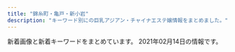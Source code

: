 ```yaml
---
title: "錦糸町・亀戸・新小岩"
description: "キーワード別にの巨乳アジアン・チャイナエステ嬢情報をまとめました。"
---
```


新着画像と新着キーワードをまとめています。
2021年02月14日の情報です。

<DmmAffiliateIns />
<KeywordTable
  shops={
    [
    {
        "keywords": {
            "E": 14,
            "\u4e73": 14,
            "83": 14,
            "94": 14,
            "\u5de8\u4e73": 14,
            "82": 14,
            "C": 41,
            "90": 28
        },
        "url": "http://hani-est.xyz/",
        "name": "\u871c\u82b1",
        "station": "\u897f\u5927\u5cf6\u99c5A1\u51fa\u53e3",
        "img_links": [
            "http://hani-est.xyz/images/zi-newface.png",
            "http://hani-est.xyz/images/zi-staff.png",
            "http://hani-est.xyz/images/top.jpg",
            "http://hani-est.xyz/images/banna1.jpg",
            "http://hani-est.xyz/images/g6.jpg",
            "http://hani-est.xyz/images/g2.jpg",
            "http://hani-est.xyz/images/g4.jpg",
            "http://hani-est.xyz/images/zi-ao.png",
            "http://hani-est.xyz/images/g1.jpg",
            "http://hani-est.xyz/images/banna.jpg",
            "http://hani-est.xyz/images/a1.jpg",
            "http://hani-est.xyz/images/new1.jpg",
            "http://hani-est.xyz/images/banna2.jpg",
            "http://hani-est.xyz/images/g5.jpg",
            "http://hani-est.xyz/images/zi-service.png",
            "http://hani-est.xyz/images/zi-pri.png"
        ]
    },
    {
        "keywords": {
            "\u30bb\u30af\u30b7\u30fc": 2
        },
        "img_links": [
            "https://iyashinoizumi.com/wp-content/uploads/5AA02D30-2C43-42C1-BE02-48E5A5C27E91-226x300.jpeg",
            "https://iyashinoizumi.com/wp-content/uploads/2019/06/2DD3549C-F937-441D-B0E3-E26520ACFABD-e1559410733851.jpeg",
            "https://iyashinoizumi.com/wp-content/uploads/2019/06/50CD669B-0FFA-4734-B898-EB3D53E95C21.jpeg",
            "https://iyashinoizumi.com/wp-content/uploads/rin.jpg",
            "https://iyashinoizumi.com/wp-content/uploads/9B89E764-B754-425D-A9AC-BB5566FA6AC4.jpeg",
            "https://iyashinoizumi.com/wp-content/uploads/0731EF09-7405-4B36-8468-B17A307EB894-e1579436226478.jpeg",
            "https://iyashinoizumi.com/wp-content/uploads/2019/06/opening-e1560089346906-1024x314.png",
            "https://iyashinoizumi.com/wp-content/uploads/2019/06/momoko1.jpg",
            "https://iyashinoizumi.com/wp-content/uploads/9B89E764-B754-425D-A9AC-BB5566FA6AC4-270x300.jpeg",
            "https://iyashinoizumi.com/wp-content/uploads/0731EF09-7405-4B36-8468-B17A307EB894.jpeg",
            "https://iyashinoizumi.com/wp-content/uploads/2019/06/001.jpg",
            "https://iyashinoizumi.com/wp-content/uploads/7208DC4D-6E47-49CE-B1C0-3607E54E114B.jpeg",
            "https://iyashinoizumi.com/wp-content/uploads/2019/06/5293C707-270F-4802-8168-1493DA07DDAE.jpeg",
            "https://iyashinoizumi.com/wp-content/uploads/2019/06/43D6BE9C-43F6-45C2-95E5-E775CE725D67.jpeg",
            "https://iyashinoizumi.com/wp-content/uploads/7208DC4D-6E47-49CE-B1C0-3607E54E114B-210x300.jpeg",
            "https://iyashinoizumi.com/wp-content/uploads/0731EF09-7405-4B36-8468-B17A307EB894-197x300.jpeg",
            "https://iyashinoizumi.com/wp-content/uploads/5AA02D30-2C43-42C1-BE02-48E5A5C27E91.jpeg"
        ],
        "station": "JR\u9326\u7cf8\u753a\u99c5\u5317\u53e3",
        "name": "\u7652\u3057\u306e\u6cc9",
        "url": "https://iyashinoizumi.com/"
    },
    {
        "url": "http://iyasimori.jpest.net/",
        "img_links": [
            "http://iyasimori.jpest.net/uploads//sites/37/2021/01/a2.jpg",
            "http://iyasimori.jpest.net/uploads//sites/37/2021/01/r3-1.jpg",
            "http://iyasimori.jpest.net/uploads//sites/37/2021/01/g5.jpg",
            "http://iyasimori.jpest.net/uploads//sites/37/2021/01/mobile.png",
            "http://iyasimori.jpest.net/uploads//sites/37/2021/01/g1-3-150x150.jpg",
            "http://iyasimori.jpest.net/uploads//sites/37/2021/01/g2-2.jpg",
            "http://iyasimori.jpest.net/uploads//sites/37/2021/01/g2-2-150x150.jpg",
            "http://iyasimori.jpest.net/uploads//sites/37/2021/01/g4-150x150.jpg",
            "http://iyasimori.jpest.net/uploads//sites/37/2021/01/r4-1.jpg",
            "http://iyasimori.jpest.net/uploads//sites/37/2021/01/g1-3.jpg",
            "http://iyasimori.jpest.net/uploads//sites/37/2021/01/tite-staff.jpg",
            "http://iyasimori.jpest.net/uploads//sites/37/2021/01/news03.png",
            "http://iyasimori.jpest.net/uploads//sites/37/2021/01/news01.png",
            "http://iyasimori.jpest.net/uploads//sites/37/2021/01/g5-150x150.jpg",
            "http://iyasimori.jpest.net/uploads//sites/37/2021/01/r5.jpg",
            "http://iyasimori.jpest.net/uploads//sites/37/2021/01/r6.jpg",
            "http://iyasimori.jpest.net/uploads//sites/37/2021/01/g3-2-150x150.jpg",
            "http://iyasimori.jpest.net/uploads//sites/37/2021/01/g3-2.jpg",
            "http://iyasimori.jpest.net/uploads//sites/37/2021/01/top.jpg",
            "http://iyasimori.jpest.net/uploads//sites/37/2021/01/a.jpg",
            "http://iyasimori.jpest.net/uploads//sites/37/2021/01/g4.jpg",
            "http://iyasimori.jpest.net/uploads//sites/37/2021/01/bj_03.jpg"
        ],
        "keywords": {},
        "station": "\u9752\u7825\u99c5",
        "name": "\u7652\u3057\u306e\u68ee"
    },
    {
        "url": "https://kameido-massage.com/",
        "keywords": {},
        "img_links": [
            "https://kameido-massage.com/images/footer-l.png",
            "https://kameido-massage.com/images/main-small.jpg",
            "https://kameido-massage.com/images/top3.jpg",
            "https://kameido-massage.com/staff/yuki-l1.jpg",
            "https://kameido-massage.com/staff/yuka-l1.jpg",
            "https://kameido-massage.com/menu/home.png",
            "https://kameido-massage.com/icon/twitter.png",
            "https://kameido-massage.com/images/clear.png",
            "https://kameido-massage.com/images/header3.png",
            "https://kameido-massage.com/images/top2.jpg",
            "https://kameido-massage.com/2020/03/28/nana-s1.jpg",
            "https://kameido-massage.com/menu/staff.png",
            "https://kameido-massage.com/menu/blog.png",
            "https://kameido-massage.com/staff/nana-l1.jpg",
            "https://kameido-massage.com/room/room-l6.jpg",
            "https://kameido-massage.com/2019/11/02/yuka-s1.jpg",
            "https://kameido-massage.com/2019/10/29/yuri-s1.jpg",
            "https://kameido-massage.com/staff/mimi-s1.jpg",
            "https://kameido-massage.com/staff/mirei-s1.jpg",
            "https://scdn.line-apps.com/n/line_add_friends/btn/ja.png",
            "https://kameido-massage.com/icon/line.png",
            "https://kameido-massage.com/images/flower.png",
            "https://kameido-massage.com/2019/11/10/erika-s1.jpg",
            "https://kameido-massage.com/button/staff.png",
            "https://kameido-massage.com/2020/07/17/mika-s1.jpg",
            "https://kameido-massage.com/staff/yuka-s1.jpg",
            "https://kameido-massage.com/staff/erika-l1.jpg",
            "https://kameido-massage.com/link/mens-esthe.png",
            "https://kameido-massage.com/room/room-l2.jpg",
            "https://kameido-massage.com/button/home.png",
            "https://kameido-massage.com/images/main-sp.jpg",
            "https://kameido-massage.com/room/room-l3.jpg",
            "https://kameido-massage.com/room/room-l4.jpg",
            "https://kameido-massage.com/room/room-l5.jpg",
            "https://kameido-massage.com/menu/info.png",
            "https://kameido-massage.com/staff/mimi-l1.jpg",
            "https://kameido-massage.com/2019/12/25/mika-s1.jpg",
            "https://kameido-massage.com/staff/erika-s1.jpg",
            "https://kameido-massage.com/icon/facebook.png",
            "https://kameido-massage.com/room/room-l1.jpg",
            "https://kameido-massage.com/staff/nana-s1.jpg",
            "https://kameido-massage.com/images/footer-r.png",
            "https://kameido-massage.com/icon/yelp.png",
            "https://kameido-massage.com/2020/05/15/kazumi-s1.jpg",
            "https://kameido-massage.com/staff/yuki-s1.jpg",
            "https://kameido-massage.com/images/main-top.jpg",
            "https://kameido-massage.com/images/top1.jpg",
            "https://kameido-massage.com/images/qrcode.png",
            "https://kameido-massage.com/button/blog.png"
        ],
        "name": "\u842c\u751f\u697c",
        "station": "JR\u4e80\u6238\u99c5\u5317\u53e3"
    },
    {
        "name": "\u306a\u306a",
        "station": "JR\u9326\u7cf8\u753a\u99c5",
        "keywords": {
            "C": 7
        },
        "url": "http://nanaesute.pw/",
        "img_links": [
            "http://nanaesute.pw/images/top.png",
            "http://nanaesute.pw/images/top_bn2.jpg",
            "http://nanaesute.pw/images/g3.jpg",
            "http://nanaesute.pw/images/top_bn1.jpg",
            "http://nanaesute.pw/images/g1.jpg",
            "http://nanaesute.pw/images/flash.jpg",
            "http://nanaesute.pw/images/flash1.jpg",
            "http://nanaesute.pw/images/side3.png"
        ]
    },
    {
        "img_links": [
            "http://biwert.xyz/uploads/allimg/180620/1-1P620101640O8.png",
            "http://biwert.xyz/uploads/201007/1-20100G4464b26.jpg",
            "http://biwert.xyz/templets/default/picture/news.jpg",
            "http://biwert.xyz/uploads/201003/1-2010031G3421X.jpg",
            "http://biwert.xyz/templets/default/picture/head.jpg",
            "http://biwert.xyz/uploads/201006/1-2010061A941445.jpg",
            "http://biwert.xyz/uploads/201109/1-201109141105216.jpg",
            "http://biwert.xyz/uploads/201003/1-2010031G432629.jpg",
            "http://biwert.xyz/uploads/201003/1-2010031G35C32.jpg",
            "http://biwert.xyz/uploads/201006/1-2010061F032C0.jpg",
            "http://biwert.xyz/templets/default/picture/interior_t.jpg",
            "http://biwert.xyz/uploads/allimg/180620/1-1P6201013133b.jpg",
            "http://biwert.xyz/uploads/180620/1-1P620101629244.png",
            "http://biwert.xyz/templets/default/picture/rec1.png",
            "http://biwert.xyz/uploads/180620/1-1P62010154K00.png",
            "http://biwert.xyz/uploads/180620/1-1P62010193X63.jpg",
            "http://biwert.xyz/uploads/201003/1-2010031G415110.jpg",
            "http://biwert.xyz/templets/default/picture/staff_t.jpg",
            "http://biwert.xyz/images/1-1P621101232H4.png"
        ],
        "name": "\u4e00\u6642",
        "keywords": {
            "G": 9,
            "E": 18
        },
        "station": "JR\u5c0f\u5ca9\u99c5\u5317\u53e3",
        "url": "http://biwert.xyz/"
    },
    {
        "keywords": {},
        "name": "Piano",
        "station": "JR\u65b0\u5c0f\u5ca9\u99c5\u5357\u53e3",
        "img_links": [
            "https://piano.sweet-relaxation.com/img/cast/aki-04.jpg",
            "https://piano.sweet-relaxation.com/img/cast/miky-02.jpg",
            "https://piano.sweet-relaxation.com/img/cast/aye-02.jpg",
            "https://piano.sweet-relaxation.com/img/slick/sl-3.jpg",
            "https://piano.sweet-relaxation.com/img/cast/miya-02.jpg",
            "https://piano.sweet-relaxation.com/img/cast/aini-03.jpg",
            "https://piano.sweet-relaxation.com/img/cast/lili-03.jpg",
            "https://piano.sweet-relaxation.com/img/cast/nana-04.jpg",
            "https://piano.sweet-relaxation.com/img/cast/ai-04.jpg",
            "https://piano.sweet-relaxation.com/img/slick/sl-4.jpg",
            "https://piano.sweet-relaxation.com/img/cast/lili-01.jpg",
            "https://piano.sweet-relaxation.com/img/slick/sl-5.jpg",
            "https://piano.sweet-relaxation.com/img/cast/nico-04.jpg",
            "https://piano.sweet-relaxation.com/img/cast/nico-01.jpg",
            "https://piano.sweet-relaxation.com/img/cast/ebi-04.jpg",
            "https://piano.sweet-relaxation.com/img/interior/int-02.jpg",
            "https://piano.sweet-relaxation.com/img/cast/lili-02.jpg",
            "https://piano.sweet-relaxation.com/img/cast/ebi-02.jpg",
            "https://piano.sweet-relaxation.com/img/cast/miky-03.jpg",
            "https://piano.sweet-relaxation.com/img/cast/nana-03.jpg",
            "https://piano.sweet-relaxation.com/img/cast/ai-02.jpg",
            "https://piano.sweet-relaxation.com/img/cast/aki-02.jpg",
            "https://piano.sweet-relaxation.com/img/cast/ebi-01.jpg",
            "https://piano.sweet-relaxation.com/img/cast/coco-02.jpg",
            "https://piano.sweet-relaxation.com/img/cast/luna-02.jpg",
            "https://piano.sweet-relaxation.com/img/cast/ebi-03.jpg",
            "https://piano.sweet-relaxation.com/img/interior/int-03.jpg",
            "https://piano.sweet-relaxation.com/img/cast/nana-02.jpg",
            "https://piano.sweet-relaxation.com/img/interior/int-04.jpg",
            "https://piano.sweet-relaxation.com/img/cast/lili-04.jpg",
            "https://piano.sweet-relaxation.com/img/cast/miya-04.jpg",
            "https://piano.sweet-relaxation.com/img/cast/coco-03.jpg",
            "https://piano.sweet-relaxation.com/img/slick/sl-7.jpg",
            "https://piano.sweet-relaxation.com/img/slick/sl-1.jpg",
            "https://piano.sweet-relaxation.com/img/cast/ai-03.jpg",
            "https://piano.sweet-relaxation.com/img/cast/luna-03.jpg",
            "https://piano.sweet-relaxation.com/img/cast/luna-04.jpg",
            "https://piano.sweet-relaxation.com/img/cast/aye-04.jpg",
            "https://piano.sweet-relaxation.com/img/interior/int-01.jpg",
            "https://piano.sweet-relaxation.com/img/cast/ai-01.jpg",
            "https://piano.sweet-relaxation.com/img/cast/aye-03.jpg",
            "https://piano.sweet-relaxation.com/img/cast/aye-01.jpg",
            "https://piano.sweet-relaxation.com/img/cast/miya-03.jpg",
            "https://piano.sweet-relaxation.com/img/cast/coco-01.jpg",
            "https://piano.sweet-relaxation.com/img/cast/aini-04.jpg",
            "https://piano.sweet-relaxation.com/img/cast/miya-01.jpg",
            "https://piano.sweet-relaxation.com/img/cast/nico-02.jpg",
            "https://piano.sweet-relaxation.com/img/cast/miky-01.jpg",
            "https://piano.sweet-relaxation.com/img/cast/nico-03.jpg",
            "https://piano.sweet-relaxation.com/img/slick/sl-6.jpg",
            "https://piano.sweet-relaxation.com/img/cast/luna-01.jpg",
            "https://piano.sweet-relaxation.com/img/cast/nana-01.jpg",
            "https://piano.sweet-relaxation.com/img/cast/aki-03.jpg",
            "https://piano.sweet-relaxation.com/img/cast/coco-04.jpg",
            "https://piano.sweet-relaxation.com/img/cast/aki-01.jpg",
            "https://piano.sweet-relaxation.com/img/cast/aini-01.jpg",
            "https://piano.sweet-relaxation.com/img/cast/miky-04.jpg",
            "https://piano.sweet-relaxation.com/img/slick/sl-2.jpg",
            "https://piano.sweet-relaxation.com/img/cast/aini-02.jpg"
        ],
        "url": "https://piano.sweet-relaxation.com/"
    },
    {
        "name": "\u5e78\u305b",
        "station": "\u4eac\u6210\u7acb\u77f3\u99c5\u5317\u53e3",
        "keywords": {},
        "img_links": [
            "http://www.es-royal.click/images/4.jpg",
            "http://www.es-royal.click/images/ta.jpg",
            "http://www.es-royal.click/img/emi1.jpg",
            "http://www.es-royal.click/images/main_top.jpg",
            "http://www.es-royal.click/images/9.jpg",
            "http://www.es-royal.click/images/int2.png",
            "http://www.es-royal.click/images/6.jpg",
            "http://www.es-royal.click/images/1.jpg",
            "http://www.es-royal.click/images/5.jpg",
            "http://www.es-royal.click/img/miyuki1.jpg",
            "http://www.es-royal.click/images/b2.jpg",
            "http://www.es-royal.click/images/interior_t.jpg",
            "http://www.es-royal.click/img/nana1.jpg",
            "http://www.es-royal.click/images/mobile.jpg",
            "http://www.es-royal.click/img/momo1.jpg",
            "http://www.es-royal.click/img/momo2.jpg",
            "http://www.es-royal.click/images/staff_t.jpg",
            "http://www.es-royal.click/images/b1.jpg",
            "http://www.es-royal.click/images/int1.png",
            "http://www.es-royal.click/images/main_footer.jpg",
            "http://www.es-royal.click/images/sys1.png",
            "http://www.es-royal.click/img/ego1.jpg",
            "http://www.es-royal.click/images/b3.jpg",
            "http://www.es-royal.click/images/head.jpg",
            "http://www.es-royal.click/images/8.jpg",
            "http://www.es-royal.click/img/aya1.jpg",
            "http://www.es-royal.click/images/s1.png",
            "http://www.es-royal.click/images/7.jpg",
            "http://www.es-royal.click/images/news.png",
            "http://www.es-royal.click/img/mimi1.jpg"
        ],
        "url": "http://www.es-royal.click/"
    },
    {
        "img_links": [
            "http://www.awawa-es.info/p/cc.jpg",
            "http://www.awawa-es.info/p/2.jpg",
            "http://www.awawa-es.info/p/bb.jpg",
            "http://www.awawa-es.info/photo/201605/14635511391411412709.jpg",
            "http://www.awawa-es.info/img/i1.jpg",
            "http://www.awawa-es.info/img/s2.jpg",
            "http://www.awawa-es.info/img/images/sys_03.png",
            "http://www.awawa-es.info/img/hjob.png",
            "http://www.awawa-es.info/img/images/sys_01.png",
            "http://www.awawa-es.info/photo/home/4051599894438.jpg",
            "http://www.awawa-es.info/photo/202009/15998944321424280736.jpeg",
            "http://www.awawa-es.info/img/images/sys_02.png",
            "http://www.awawa-es.info/p/4.jpg",
            "http://www.awawa-es.info/photo/201307/13741973921454741938.jpg",
            "http://www.awawa-es.info/img/s1.jpg",
            "http://www.awawa-es.info/img/bottom.jpg",
            "http://www.awawa-es.info/img/h2.png",
            "http://www.awawa-es.info/img/tmp.jpg",
            "http://www.awawa-es.info/img/hinfo.png",
            "http://www.awawa-es.info/img/h3.png",
            "http://www.awawa-es.info/photo/home/4241374197436.jpg",
            "http://www.awawa-es.info/img/images/sys_06.png",
            "http://www.awawa-es.info/p/aa.jpg",
            "http://www.awawa-es.info/img/images/sys_05.png",
            "http://www.awawa-es.info/img/rm.jpg",
            "http://www.awawa-es.info/img/return.png",
            "http://www.awawa-es.info/photo/202002/1580956374749618033.jpg",
            "http://www.awawa-es.info/photo/201307/1374197215469380174.jpg",
            "http://www.awawa-es.info/photo/home/7151463551145.jpg",
            "http://www.awawa-es.info/img/acc.png",
            "http://www.awawa-es.info/photo/home/3281580956380.jpg",
            "http://www.awawa-es.info/photo/home/2391374197264.jpg",
            "http://www.awawa-es.info/p/3.jpg",
            "http://www.awawa-es.info/img/i2.jpg",
            "http://www.awawa-es.info/photo/202009/15998945321509738889.jpeg",
            "http://www.awawa-es.info/img/h1.png",
            "http://www.awawa-es.info/img/images/sys_04.png",
            "http://www.awawa-es.info/photo/202011/1604645058826879711.png",
            "http://www.awawa-es.info/img/hsys.png",
            "http://www.awawa-es.info/img/hstaff.png",
            "http://www.awawa-es.info/photo/home/5241604645075.jpg",
            "http://www.awawa-es.info/p/1.jpg",
            "http://www.awawa-es.info/img/sd.png"
        ],
        "url": "http://www.awawa-es.info/",
        "name": "\u3042\u308f\u308f",
        "keywords": {
            "D": 8,
            "89": 4,
            "87": 4,
            "85": 4,
            "C": 2
        },
        "station": "JR\u9326\u7cf8\u753a\u99c5\u5357\u53e3"
    },
    {
        "name": "\u30d1\u30bf\u30e4",
        "img_links": [
            "https://chm.jp/domains1/thaipataya/myimg/imgcom37355_sp.jpg",
            "https://chm.jp/domains1/thaipataya/myimg/imgcom37359_sp.jpg",
            "https://chm.jp/domains1/thaipataya/myimg/slideimg36561_sp.jpg",
            "https://chm.jp/domains1/thaipataya/myimg/imgcom37668_sp.png",
            "https://chm.jp/domains1/thaipataya/myimg/imgcom37732_sp.png",
            "https://chm.jp/domains1/thaipataya/myimg/imgcom37710_sp.jpg",
            "https://chm.jp/domains1/thaipataya/myimg/imgcom37659_sp.png",
            "https://chm.jp/domains1/thaipataya/myimg/imgcom37740_sp.png",
            "https://chm.jp/domains1/thaipataya/myimg/imgcom37657_sp.jpg",
            "https://chm.jp/domains1/thaipataya/myimg/imgcom36635_sp.jpg",
            "https://chm.jp/domains1/thaipataya/myimg/imgcom36578_sp.jpg",
            "https://chm.jp/domains1/thaipataya/myimg/imgcom37728_sp.png",
            "https://chm.jp/domains1/thaipataya/myimg/imgcom36618_sp.png",
            "https://chm.jp/domains1/thaipataya/myimg/imgcom36607_sp.jpg",
            "https://chm.jp/domains1/thaipataya/myimg/imgcom36582_sp.jpg",
            "https://chm.jp/domains1/thaipataya/myimg/imgcom37734_sp.png",
            "https://chm.jp/domains1/thaipataya/myimg/imgcom37913_sp.jpg",
            "https://chm.jp/domains1/thaipataya/myimg/imgcom37663_sp.jpg",
            "https://chm.jp/domains1/thaipataya/myimg/imgcom36613_sp.jpg",
            "https://chm.jp/domains1/thaipataya/myimg/imgcom37725_sp.png",
            "https://chm.jp/domains1/thaipataya/myimg/imgcom36634_sp.jpg",
            "https://chm.jp/sozai/0_4999/bn122_sp.png",
            "https://chm.jp/domains1/thaipataya/myimg/imgcom36614_sp.jpg",
            "https://chm.jp/sozai/0_4999/bn112_sp.png",
            "https://chm.jp/domains1/thaipataya/myimg/imgcom37662_sp.png",
            "https://chm.jp/domains1/thaipataya/myimg/imgcom37914_sp.jpg",
            "https://chm.jp/domains1/thaipataya/myimg/imgcom37356_sp.jpg",
            "https://chm.jp/domains1/thaipataya/myimg/imgcom37729_sp.png",
            "http://chm.jp/img/linebutton_82x20.png",
            "https://chm.jp/domains1/thaipataya/myimg/imgcom37653_sp.jpg",
            "https://chm.jp/domains1/thaipataya/myimg/imgcom37177_sp.png",
            "https://chm.jp/domains1/thaipataya/myimg/imgcom37669_sp.jpg",
            "https://chm.jp/domains1/thaipataya/myimg/imgcom36566_sp.png",
            "https://chm.jp/domains1/thaipataya/myimg/imgcom37361_sp.png",
            "https://chm.jp/domains1/thaipataya/myimg/imgcom36565_sp.jpg",
            "https://chm.jp/domains1/thaipataya/myimg/imgcom37172_sp.png",
            "https://chm.jp/domains1/thaipataya/myimg/imgcom36567_sp.jpg",
            "https://chm.jp/domains1/thaipataya/myimg/imgcom36633_sp.jpg",
            "https://chm.jp/domains1/thaipataya/myimg/imgcom37174_sp.png",
            "https://chm.jp/domains1/thaipataya/myimg/imgcom36606_sp.jpg",
            "https://chm.jp/domains1/thaipataya/myimg/imgcom36605_sp.jpg",
            "https://chm.jp/domains1/thaipataya/myimg/imgcom36615_sp.png",
            "https://chm.jp/domains1/thaipataya/myimg/imgcom36604_sp.jpg",
            "https://chm.jp/domains1/thaipataya/myimg/imgcom37730_sp.png",
            "https://chm.jp/domains1/thaipataya/myimg/imgcom37841_sp.jpg",
            "https://chm.jp/domains1/thaipataya/myimg/imgcom37736_sp.png",
            "https://chm.jp/domains1/thaipataya/myimg/imgcom36577_sp.jpg",
            "https://chm.jp/domains1/thaipataya/myimg/imgcom37067_sp.png",
            "https://chm.jp/domains1/thaipataya/myimg/imgcom37840_sp.jpg",
            "https://chm.jp/domains1/thaipataya/myimg/imgcom36603_sp.png",
            "https://chm.jp/domains1/thaipataya/myimg/imgcom37357_sp.jpg",
            "https://chm.jp/domains1/thaipataya/myimg/imgcom37654_sp.jpg",
            "https://chm.jp/domains1/thaipataya/myimg/imgcom37358_sp.jpg",
            "https://chm.jp/domains1/thaipataya/myimg/imgcom37733_sp.png",
            "https://chm.jp/domains1/thaipataya/myimg/imgcom37360_sp.jpg",
            "https://chm.jp/domains1/thaipataya/myimg/imgcom36579_sp.jpg",
            "https://chm.jp/domains1/thaipataya/myimg/imgcom37362_sp.png",
            "https://chm.jp/domains1/thaipataya/myimg/imgcom37068_sp.png",
            "https://chm.jp/domains1/thaipataya/myimg/imgcom37789_sp.png",
            "https://chm.jp/domains1/thaipataya/myimg/imgcom37833_sp.jpg",
            "https://chm.jp/domains1/thaipataya/myimg/imgcom37665_sp.jpg",
            "https://chm.jp/domains1/thaipataya/myimg/imgcom37666_sp.jpg",
            "https://chm.jp/domains1/thaipataya/myimg/slideimg36560_sp.jpg",
            "https://chm.jp/domains1/thaipataya/myimg/imgcom37915_sp.jpg",
            "https://chm.jp/domains1/thaipataya/myimg/imgcom37739_sp.png",
            "https://chm.jp/domains1/thaipataya/myimg/imgcom36619_sp.jpg",
            "https://chm.jp/domains1/thaipataya/myimg/imgcom37737_sp.png",
            "https://chm.jp/domains1/thaipataya/myimg/slideimg36562_sp.jpg",
            "https://chm.jp/domains1/thaipataya/myimg/imgcom37661_sp.png",
            "https://chm.jp/domains1/thaipataya/myimg/imgcom37839_sp.jpg",
            "https://chm.jp/domains1/thaipataya/myimg/imgcom37660_sp.png",
            "https://chm.jp/domains1/thaipataya/myimg/imgcom37664_sp.png",
            "https://chm.jp/domains1/thaipataya/myimg/imgcom37731_sp.png",
            "https://chm.jp/domains1/thaipataya/myimg/imgcom37916_sp.jpg",
            "https://chm.jp/domains1/thaipataya/myimg/imgcom37656_sp.jpg",
            "https://chm.jp/domains1/thaipataya/myimg/imgcom36581_sp.jpg",
            "https://chm.jp/domains1/thaipataya/myimg/imgcom36580_sp.jpg",
            "https://chm.jp/domains1/thaipataya/myimg/imgcom37834_sp.jpg",
            "https://chm.jp/domains1/thaipataya/myimg/imgcom37658_sp.png",
            "https://chm.jp/domains1/thaipataya/myimg/imgcom37738_sp.png",
            "https://chm.jp/domains1/thaipataya/myimg/imgcom37727_sp.png",
            "https://chm.jp/domains1/thaipataya/myimg/imgcom36636_sp.jpg",
            "https://chm.jp/domains1/thaipataya/myimg/imgcom37655_sp.jpg",
            "https://chm.jp/domains1/thaipataya/myimg/imgcom37726_sp.png",
            "https://chm.jp/domains1/thaipataya/myimg/imgcom37667_sp.png"
        ],
        "keywords": {
            "\u30bb\u30af\u30b7\u30fc": 1,
            "C": 13
        },
        "url": "http://thaipataya.chm.jp/",
        "station": "JR\u5c0f\u5ca9\u99c5\u5357\u53e3"
    },
    {
        "station": "JR\u9326\u7cf8\u753a\u99c5\u5317\u53e3",
        "url": "http://kinshicho-es.xyz/",
        "keywords": {
            "C": 7
        },
        "name": "\u30b9\u30de\u30a4\u30eb",
        "img_links": [
            "http://kinshicho-es.xyz/images/r2.jpg",
            "http://kinshicho-es.xyz/images/left1_2_02.jpg",
            "http://kinshicho-es.xyz/images/r1.jpg",
            "http://kinshicho-es.xyz/images/g2.jpg",
            "http://kinshicho-es.xyz/images/g0.jpg",
            "http://kinshicho-es.xyz/images/top.jpg",
            "http://kinshicho-es.xyz/images/g41.jpg",
            "http://kinshicho-es.xyz/images/g3.jpg",
            "http://kinshicho-es.xyz/images/b2.jpg",
            "http://kinshicho-es.xyz/images/g51.jpg",
            "http://kinshicho-es.xyz/images/g5.jpg",
            "http://kinshicho-es.xyz/images/news-tit1.jpg",
            "http://kinshicho-es.xyz/images/top1.jpg",
            "http://kinshicho-es.xyz/images/r3.jpg",
            "http://kinshicho-es.xyz/images/b1.jpg",
            "http://kinshicho-es.xyz/images/r4.jpg"
        ]
    },
    {
        "img_links": [
            "http://dccompanyqoo10.cafe24.com/tiffany/images/common/header.png",
            "http://dccompanyqoo10.cafe24.com/tiffany/images/store/store.png",
            "http://dccompanyqoo10.cafe24.com/tiffany/images/top/store_bg.png"
        ],
        "name": "Cherry",
        "url": "http://cherry-esthe.com/",
        "keywords": {},
        "station": "JR\u9326\u7cf8\u753a\u99c5\u5357\u53e3"
    },
    {
        "url": "http://momiji.me-es.com/",
        "name": "\u3082\u307f\u3058",
        "station": "JR\u65b0\u5c0f\u5ca9\u99c5\u5317\u53e3",
        "keywords": {
            "84": 2,
            "E": 8,
            "87": 6,
            "85": 4,
            "86": 6,
            "83": 2,
            "88": 6,
            "90": 2,
            "D": 10,
            "C": 6,
            "89": 10
        },
        "img_links": [
            "http://momiji.me-es.com/girl/010.jpg",
            "http://momiji.me-es.com/girl/015a.jpg",
            "http://momiji.me-es.com/girl/02.jpg",
            "http://momiji.me-es.com/images/01.jpg",
            "http://momiji.me-es.com/girl/015.jpg",
            "http://momiji.me-es.com/images/index_13.jpg",
            "http://momiji.me-es.com/girl/09.jpg",
            "http://momiji.me-es.com/images/index_09.jpg",
            "http://momiji.me-es.com/girl/010a.jpg",
            "http://momiji.me-es.com/girl/05a.jpg",
            "http://momiji.me-es.com/images/index_12.jpg",
            "http://momiji.me-es.com/girl/06.jpg",
            "http://momiji.me-es.com/images/index_06.jpg",
            "http://momiji.me-es.com/girl/07a.jpg",
            "http://momiji.me-es.com/girl/018.jpg",
            "http://momiji.me-es.com/girl/01.jpg",
            "http://momiji.me-es.com/girl/07.jpg",
            "http://momiji.me-es.com/images/info.png",
            "http://momiji.me-es.com/images/index_03.jpg",
            "http://momiji.me-es.com/girl/06a.jpg",
            "http://momiji.me-es.com/girl/014.jpg",
            "http://momiji.me-es.com/girl/016a.jpg",
            "http://momiji.me-es.com/girl/013.jpg",
            "http://momiji.me-es.com/girl/08.jpg",
            "http://momiji.me-es.com/girl/011.jpg",
            "http://momiji.me-es.com/girl/00.jpg",
            "http://momiji.me-es.com/images/index_05.jpg",
            "http://momiji.me-es.com/girl/05.jpg",
            "http://momiji.me-es.com/images/info.jpg",
            "http://momiji.me-es.com/girl/012.jpg",
            "http://momiji.me-es.com/girl/04.jpg",
            "http://momiji.me-es.com/girl/016.jpg",
            "http://momiji.me-es.com/images/staff.png",
            "http://momiji.me-es.com/images/index_14.jpg",
            "http://momiji.me-es.com/girl/019.jpg",
            "http://momiji.me-es.com/images/index_07.jpg",
            "http://momiji.me-es.com/girl/014a.jpg",
            "http://momiji.me-es.com/girl/011a.jpg",
            "http://momiji.me-es.com/images/assecc.jpg",
            "http://momiji.me-es.com/images/02.jpg",
            "http://momiji.me-es.com/images/index_08.jpg",
            "http://momiji.me-es.com/girl/08a.jpg",
            "http://momiji.me-es.com/images/index_04.jpg",
            "http://momiji.me-es.com/girl/017.jpg",
            "http://momiji.me-es.com/girl/03.jpg",
            "http://momiji.me-es.com/images/index_01.jpg"
        ]
    },
    {
        "station": "JR\u9326\u7cf8\u753a\u99c5\u5317\u53e3",
        "keywords": {
            "D": 135,
            "92": 15,
            "C": 75,
            "88": 15,
            "83": 15,
            "85": 105,
            "E": 15,
            "87": 30,
            "89": 15,
            "86": 30
        },
        "name": "KIRARA",
        "img_links": [
            "https://kinshicho-mensesthe.net/images/main1.jpg",
            "https://kinshicho-mensesthe.net/room/3-l.jpg",
            "https://kinshicho-mensesthe.net/staff2/sera-l1.jpg",
            "https://kinshicho-mensesthe.net/staff2/mai-l1.jpg",
            "https://kinshicho-mensesthe.net/room/4-l.jpg",
            "https://kinshicho-mensesthe.net/room/5-s.jpg",
            "https://kinshicho-mensesthe.net/room/esthe1.jpg",
            "https://kinshicho-mensesthe.net/staff2/yumi-l1.jpg",
            "https://kinshicho-mensesthe.net/staff2/satomi-s1.jpg",
            "https://kinshicho-mensesthe.net/mens-esthe-massage/2020/02/06/sora-s1.jpg",
            "https://kinshicho-mensesthe.net/images/footer-l.png",
            "https://kinshicho-mensesthe.net/staff2/yuki-l1.jpg",
            "https://kinshicho-mensesthe.net/room/1-l.jpg",
            "https://kinshicho-mensesthe.net/room/6-l.jpg",
            "https://kinshicho-mensesthe.net/staff2/yuka-s1.jpg",
            "https://kinshicho-mensesthe.net/room/esthe2.jpg",
            "https://kinshicho-mensesthe.net/staff2/haruka-s1.jpg",
            "https://kinshicho-mensesthe.net/button/home.png",
            "https://kinshicho-mensesthe.net/room/5-l.jpg",
            "https://kinshicho-mensesthe.net/staff2/yuki-s1.jpg",
            "https://kinshicho-mensesthe.net/staff2/sora-s1.jpg",
            "https://kinshicho-mensesthe.net/room/2-l.jpg",
            "https://kinshicho-mensesthe.net/room/1-s.jpg",
            "https://kinshicho-mensesthe.net/staff2/kiki-s1.jpg",
            "https://kinshicho-mensesthe.net/room/2-s.jpg",
            "https://kinshicho-mensesthe.net/staff2/sora-l1.jpg",
            "https://kinshicho-mensesthe.net/button/blog.png",
            "https://kinshicho-mensesthe.net/mens-esthe-massage/2020/10/17/moe-s1.jpg",
            "https://kinshicho-mensesthe.net/room/6-s.jpg",
            "https://kinshicho-mensesthe.net/staff2/sera-s1.jpg",
            "https://kinshicho-mensesthe.net/staff2/sakura-l2.jpg",
            "https://kinshicho-mensesthe.net/images/clear.png",
            "https://kinshicho-mensesthe.net/mens-esthe-massage/2020/01/22/yuki-s1.jpg",
            "https://kinshicho-mensesthe.net/button/staff.png",
            "https://kinshicho-mensesthe.net/room/3-s.jpg",
            "https://kinshicho-mensesthe.net/staff2/yumi-s1.jpg",
            "https://kinshicho-mensesthe.net/staff2/satomi-l1.jpg",
            "https://kinshicho-mensesthe.net/staff2/kiki-l1.jpg",
            "https://kinshicho-mensesthe.net/staff2/sakura-s2.jpg",
            "https://kinshicho-mensesthe.net/staff2/saki-s1.jpg",
            "https://kinshicho-mensesthe.net/images/camp.png",
            "https://kinshicho-mensesthe.net/room/4-s.jpg",
            "https://kinshicho-mensesthe.net/images/header3.png",
            "https://kinshicho-mensesthe.net/images/qrcode.png",
            "https://kinshicho-mensesthe.net/room/esthe3.jpg",
            "https://kinshicho-mensesthe.net/staff2/rika-l1.jpg",
            "https://kinshicho-mensesthe.net/staff2/rui-s1.jpg",
            "https://kinshicho-mensesthe.net/staff2/saki-l1.jpg",
            "https://kinshicho-mensesthe.net/images/main-sp.jpg",
            "https://kinshicho-mensesthe.net/mens-esthe-massage/2020/02/06/satomi-s1.jpg",
            "https://kinshicho-mensesthe.net/staff2/rika-s1.jpg",
            "https://kinshicho-mensesthe.net/staff2/rui-l1.jpg",
            "https://kinshicho-mensesthe.net/staff2/mai-s1.jpg",
            "https://kinshicho-mensesthe.net/images/footer-r.png",
            "https://kinshicho-mensesthe.net/staff2/haruka-l1.jpg",
            "https://kinshicho-mensesthe.net/staff2/kokomi-s1.jpg",
            "https://kinshicho-mensesthe.net/images/flower.png",
            "https://kinshicho-mensesthe.net/staff2/moe-s1.jpg",
            "https://kinshicho-mensesthe.net/staff2/kokomi-l1.jpg"
        ],
        "url": "https://kinshicho-mensesthe.net/"
    },
    {
        "url": "http://www.sh-yuki.work/",
        "keywords": {
            "D": 16,
            "88": 1,
            "86": 13,
            "89": 2
        },
        "name": "\u3086\u304d",
        "station": "JR\u5c0f\u5ca9\u99c5\u5317\u53e3",
        "img_links": [
            "http://www.sh-yuki.work/uploads/191006/1-191006105P61Z.jpg",
            "http://www.sh-yuki.work/images/s_staff.jpg",
            "http://www.sh-yuki.work/uploads/191006/1-191006105IM24.jpg",
            "http://www.sh-yuki.work/images/lanmu3.jpg",
            "http://www.sh-yuki.work/images/1.jpg",
            "http://www.sh-yuki.work/uploads/200218/1-20021Q3591A57.jpg",
            "http://www.sh-yuki.work/images/room1.jpg",
            "http://www.sh-yuki.work/uploads/190105/1-1Z105143921224.jpg",
            "http://www.sh-yuki.work/uploads/190110/1-1Z110093529363.png",
            "http://www.sh-yuki.work/uploads/191202/1-191202154021200.jpg",
            "http://www.sh-yuki.work/uploads/191021/1-19102116361I39.jpg",
            "http://www.sh-yuki.work/uploads/200713/1-200G3125135C2.jpg",
            "http://www.sh-yuki.work/uploads/200127/1-20012G02404310.jpg",
            "http://www.sh-yuki.work/uploads/190105/1-1Z105143940E6.jpg",
            "http://www.sh-yuki.work/images/room2.jpg",
            "http://www.sh-yuki.work/images/end.png",
            "http://www.sh-yuki.work/images/top.png",
            "http://www.sh-yuki.work/uploads/190105/1-1Z105143R9539.jpg",
            "http://www.sh-yuki.work/uploads/201214/1-20121416231WV.jpg",
            "http://www.sh-yuki.work/images/lanmu2.jpg",
            "http://www.sh-yuki.work/uploads/191104/1-1911041I124915.jpg",
            "http://www.sh-yuki.work/uploads/200713/1-200G3110344421.jpg",
            "http://www.sh-yuki.work/images/s_news.jpg",
            "http://www.sh-yuki.work/uploads/201215/1-201215145153M4.jpg",
            "http://www.sh-yuki.work/uploads/191227/1-19122F93911958.jpg",
            "http://www.sh-yuki.work/uploads/200620/1-20062015425B54.jpg",
            "http://www.sh-yuki.work/uploads/191221/1-191221111A3123.jpg",
            "http://www.sh-yuki.work/images/room3.jpg",
            "http://www.sh-yuki.work/uploads/190105/1-1Z1051440193X.jpg",
            "http://www.sh-yuki.work/uploads/201215/1-201215145200113.jpg",
            "http://www.sh-yuki.work/uploads/200620/1-200620154311K4.jpg",
            "http://www.sh-yuki.work/uploads/201214/1-201214162100347.jpg",
            "http://www.sh-yuki.work/uploads/191227/1-19122F94110460.jpg",
            "http://www.sh-yuki.work/images/room4.jpg",
            "http://www.sh-yuki.work/uploads/200110/1-20011013245Y49.jpg",
            "http://www.sh-yuki.work/uploads/191028/1-19102Q03S5a4.jpg",
            "http://www.sh-yuki.work/uploads/200218/1-20021Q359301Q.jpg",
            "http://www.sh-yuki.work/images/lanmu5.jpg",
            "http://www.sh-yuki.work/images/mobile.jpg",
            "http://www.sh-yuki.work/images/nbj2.jpg",
            "http://www.sh-yuki.work/uploads/200618/1-20061Q6342Y06.jpg",
            "http://www.sh-yuki.work/uploads/200618/1-20061Q633094V.jpg",
            "http://www.sh-yuki.work/images/lanmu4.jpg"
        ]
    },
    {
        "img_links": [
            "http://kameido.info/images/mobile.png",
            "http://kameido.info/images/top.jpg",
            "http://kameido.info/images/r1.jpg",
            "http://kameido.info/images/r3.jpg",
            "http://kameido.info/images/3.jpg",
            "http://kameido.info/images/6.jpg",
            "http://kameido.info/images/r4.jpg",
            "http://kameido.info/images/r2.jpg",
            "http://kameido.info/images/2.jpg",
            "http://kameido.info/images/5.jpg",
            "http://kameido.info/images/g0.jpg",
            "http://kameido.info/images/1.jpg",
            "http://kameido.info/images/4.jpg",
            "http://kameido.info/images/new1.jpg"
        ],
        "keywords": {
            "C": 15
        },
        "name": "\u604b\u4eba",
        "url": "http://kameido.info/",
        "station": "JR\u4e80\u6238\u99c5\u5317\u53e3"
    },
    {
        "name": "Remoon",
        "station": "JR\u4e80\u6238\u99c5\u6771\u53e3",
        "url": "http://yousei.xyz/",
        "img_links": [
            "http://yousei.xyz/images/g4.jpg",
            "http://yousei.xyz/images/g5.jpg",
            "http://yousei.xyz/images/recuit.jpg",
            "http://yousei.xyz/images/top.png",
            "http://yousei.xyz/images/g3.jpg",
            "http://yousei.xyz/images/r1.jpg",
            "http://yousei.xyz/images/r2.jpg",
            "http://yousei.xyz/images/g1.jpg",
            "http://yousei.xyz/images/r3.jpg",
            "http://yousei.xyz/images/r4.jpg",
            "http://yousei.xyz/images/g6.jpg",
            "http://yousei.xyz/images/g2.jpg"
        ],
        "keywords": {}
    },
    {
        "img_links": [
            "http://ipidiw.com/relaxnomori/images/mobile.jpg",
            "http://ipidiw.com/relaxnomori/user_data/00000017.jpg",
            "http://ipidiw.com/relaxnomori/images/rem.jpg",
            "http://ipidiw.com/relaxnomori/images/news.jpg",
            "http://ipidiw.com/relaxnomori/images/tt.jpg",
            "http://ipidiw.com/relaxnomori/user_data/00000019.jpg",
            "http://ipidiw.com/relaxnomori/user_data/00000018.jpg",
            "http://ipidiw.com/relaxnomori/images/tp.png",
            "http://ipidiw.com/relaxnomori/images/interior_t.jpg",
            "http://ipidiw.com/relaxnomori/images/interior.png",
            "http://ipidiw.com/relaxnomori/user_data/00000020.jpg",
            "http://ipidiw.com/relaxnomori/images/staff_t.jpg"
        ],
        "name": "\u30ea\u30e9\u30c3\u30af\u30b9\u306e\u68ee",
        "keywords": {
            "86": 1,
            "90": 2,
            "93": 1
        },
        "station": "\u68ee\u4e0b\u99c5A4\u53e3",
        "url": "http://ipidiw.com/relaxnomori/"
    },
    {
        "img_links": [
            "http://el-grande.asia/img/btn_top.png",
            "http://el-grande.asia/img/cast/baby-01.jpg",
            "http://el-grande.asia/img/btn_twitter.png",
            "http://el-grande.asia/img/dagger.png",
            "http://el-grande.asia/img/cast/belu-03.jpg",
            "http://el-grande.asia/img/cast/rey-04.jpg",
            "http://el-grande.asia/img/cast/lucy-02.jpg",
            "http://el-grande.asia/img/cast/ringo-01.jpg",
            "http://el-grande.asia/img/cast/sara-05.jpg",
            "http://el-grande.asia/img/cast/mei-03.jpg",
            "http://el-grande.asia/img/cast/belu-01.jpg",
            "http://el-grande.asia/img/cast/hana-01.jpg",
            "http://el-grande.asia/img/cast/mei-01.jpg",
            "http://el-grande.asia/img/cast/aki-03.jpg",
            "http://el-grande.asia/img/cast/hana-02.jpg",
            "http://el-grande.asia/img/cast/baby-04.jpg",
            "http://el-grande.asia/img/cast/aki-01.jpg",
            "http://el-grande.asia/img/cast/belu-04.jpg",
            "http://el-grande.asia/img/cast/aki-04.jpg",
            "http://el-grande.asia/img/cast/hana-04.jpg",
            "http://el-grande.asia/img/btn_interior.png",
            "http://el-grande.asia/img/cast/mai-01.jpg",
            "http://el-grande.asia/img/interior/lobby-1.jpg",
            "http://el-grande.asia/img/cast/sara-08.jpg",
            "http://el-grande.asia/img/cast/hana-03.jpg",
            "http://el-grande.asia/img/cast/ringo-03.jpg",
            "http://el-grande.asia/img/interior/corridor-1.jpg",
            "http://el-grande.asia/img/cast/rey-01.jpg",
            "http://el-grande.asia/img/cast/sara-06.jpg",
            "http://el-grande.asia/img/cast/haru-03.jpg",
            "http://el-grande.asia/img/cast/belu-02.jpg",
            "http://el-grande.asia/img/cast/haru-02.jpg",
            "http://el-grande.asia/img/cast/misa-04.jpg",
            "http://el-grande.asia/img/cast/baby-02.jpg",
            "http://el-grande.asia/img/cast/ringo-04.jpg",
            "http://el-grande.asia/img/cast/mei-04.jpg",
            "http://el-grande.asia/img/btn_cast.png",
            "http://el-grande.asia/img/cast/mei-02.jpg",
            "http://el-grande.asia/img/cast/mai-03.jpg",
            "http://el-grande.asia/img/cast/baby-03.jpg",
            "http://el-grande.asia/img/cast/haru-04.jpg",
            "http://el-grande.asia/img/cast/lucy-04.jpg",
            "http://el-grande.asia/img/cast/lucy-01.jpg",
            "http://el-grande.asia/img/cast/haru-01.jpg",
            "http://el-grande.asia/img/cast/mai-04.jpg",
            "http://el-grande.asia/img/cast/lucy-03.jpg",
            "http://el-grande.asia/img/cast/misa-01.jpg",
            "http://el-grande.asia/img/cast/ringo-02.jpg",
            "http://el-grande.asia/img/interior/shower-4.jpg",
            "http://el-grande.asia/img/cast/rey-02.jpg",
            "http://el-grande.asia/img/cast/aki-02.jpg"
        ],
        "url": "http://el-grande.asia/",
        "name": "\u30a8\u30eb\u30b0\u30e9\u30f3\u30c7-elgrande-",
        "keywords": {},
        "station": "JR\u65b0\u5c0f\u5ca9\u99c5\u5357\u53e3"
    },
    {
        "img_links": [
            "http://mariabella.ies.fun/images/r01.jpg",
            "http://mariabella.ies.fun/images/top.png",
            "http://mariabella.ies.fun/images/r06.jpg",
            "http://mariabella.ies.fun/images/info.jpg",
            "http://mariabella.ies.fun/images/s-staff.jpg",
            "http://mariabella.ies.fun/images/pick.jpg",
            "http://mariabella.ies.fun/images/mobile.jpg",
            "http://mariabella.ies.fun/photos/sites/45/2019/09/2019092717170772.jpeg",
            "http://mariabella.ies.fun/images/ac3.jpg",
            "http://mariabella.ies.fun/images/r02.jpg",
            "http://mariabella.ies.fun/photos/sites/45/2020/01/2020012420100278.jpeg",
            "http://mariabella.ies.fun/images/news.jpg",
            "http://mariabella.ies.fun/images/r07.jpg",
            "http://mariabella.ies.fun/images/mobile1.jpg",
            "http://mariabella.ies.fun/images/s-recriut.jpg",
            "http://mariabella.ies.fun/images/r03.jpg",
            "http://mariabella.ies.fun/photos/sites/45/2018/06/2018062706422857.jpg",
            "http://mariabella.ies.fun/images/r09.jpg",
            "http://mariabella.ies.fun/images/ac2.jpg",
            "http://mariabella.ies.fun/images/r05.jpg",
            "http://mariabella.ies.fun/images/ac1.jpg",
            "http://mariabella.ies.fun/photos/sites/45/2019/09/2019091016323921.jpeg",
            "http://mariabella.ies.fun/images/r04.jpg"
        ],
        "keywords": {
            "\u30bb\u30af\u30b7\u30fc": 3,
            "E": 3
        },
        "station": "JR\u5c0f\u5ca9\u99c5\u5317\u53e3",
        "name": "\u30de\u30ea\u30a2\u30d9\u30fc\u30e9",
        "url": "http://mariabella.ies.fun/"
    },
    {
        "keywords": {
            "95": 2,
            "86": 2,
            "85": 1,
            "90": 1,
            "92": 1,
            "89": 1,
            "87": 1
        },
        "url": "http://y-rlx.net/",
        "name": "\u7f8e\u697d",
        "station": "JR\u65b0\u5c0f\u5ca9\u99c5\u5357\u53e3",
        "img_links": [
            "http://y-rlx.net/girl/09.jpg",
            "http://y-rlx.net/girl/010.jpg",
            "http://y-rlx.net/images/index_07.png",
            "http://y-rlx.net/images/index_02.png",
            "http://y-rlx.net/images/sys.jpg",
            "http://y-rlx.net/images/staff_16.jpg",
            "http://y-rlx.net/images/index_06.png",
            "http://y-rlx.net/images/index_23.jpg",
            "http://y-rlx.net/images/index_10.jpg",
            "http://y-rlx.net/images/acc_16.jpg",
            "http://y-rlx.net/images/index_16.png",
            "http://y-rlx.net/girl/03.jpg",
            "http://y-rlx.net/images/index_13.jpg",
            "http://y-rlx.net/girl/06.jpg",
            "http://y-rlx.net/girl/00.jpg",
            "http://y-rlx.net/images/index_12.jpg",
            "http://y-rlx.net/girl/010a.jpg",
            "http://y-rlx.net/images/sys_16.jpg",
            "http://y-rlx.net/images/index_21.jpg",
            "http://y-rlx.net/images/line.jpg",
            "http://y-rlx.net/girl/09a.jpg",
            "http://y-rlx.net/images/02.png",
            "http://y-rlx.net/images/acc_tit.jpg",
            "http://y-rlx.net/images/acc_tit03.jpg",
            "http://y-rlx.net/girl/01.jpg",
            "http://y-rlx.net/images/rex_16.jpg",
            "http://y-rlx.net/images/index_08.jpg",
            "http://y-rlx.net/images/index_11.jpg",
            "http://y-rlx.net/girl/02.jpg",
            "http://y-rlx.net/images/index_09.jpg",
            "http://y-rlx.net/images/03.png",
            "http://y-rlx.net/girl/08.jpg",
            "http://y-rlx.net/girl/05.jpg",
            "http://y-rlx.net/girl/07a.jpg",
            "http://y-rlx.net/images/acc_tit01.jpg",
            "http://y-rlx.net/images/index_14.png",
            "http://y-rlx.net/images/01.png",
            "http://y-rlx.net/girl/p01.jpg",
            "http://y-rlx.net/images/rec.jpg",
            "http://y-rlx.net/images/index_19.png",
            "http://y-rlx.net/girl/03a.jpg",
            "http://y-rlx.net/images/rec_16.jpg",
            "http://y-rlx.net/girl/05a.jpg",
            "http://y-rlx.net/images/index_04.png",
            "http://y-rlx.net/girl/07.jpg",
            "http://y-rlx.net/images/info.png"
        ]
    },
    {
        "url": "http://k-yorocobi.com/",
        "keywords": {},
        "station": "JR\u9326\u7cf8\u753a\u99c5\u5317\u53e3",
        "name": "\u3088\u308d\u3053\u3073",
        "img_links": [
            "http://k-yorocobi.com/images/bill.jpg",
            "http://k-yorocobi.com/staff/s-yuyu.jpg",
            "http://k-yorocobi.com/images/b-movie.png",
            "http://k-yorocobi.com/pic/pic3.jpg",
            "http://k-yorocobi.com/images/bar-news.png",
            "http://k-yorocobi.com/staff/s-rina.jpg",
            "http://k-yorocobi.com/pic/pic2.jpg",
            "http://k-yorocobi.com/images/c-interior.png",
            "http://k-yorocobi.com/images/c-staff.png",
            "http://k-yorocobi.com/pic/pic4.jpg",
            "http://k-yorocobi.com/images/bar-interior.png",
            "http://k-yorocobi.com/staff/s-emi.jpg",
            "http://k-yorocobi.com/images/footer.png",
            "http://k-yorocobi.com/images/bar-staff.png",
            "http://k-yorocobi.com/images/b-awaawa.png",
            "http://k-yorocobi.com/images/bar-pickup.png",
            "http://k-yorocobi.com/pic/pic1.jpg",
            "http://k-yorocobi.com/images/c-top.png",
            "http://k-yorocobi.com/images/bar-cam.png",
            "http://k-yorocobi.com/images/b-tel.png",
            "http://k-yorocobi.com/images/b-mobile.png",
            "http://k-yorocobi.com/staff/s-tika.jpg"
        ]
    },
    {
        "url": "http://www.o-miyabi.com/",
        "img_links": [
            "http://www.o-miyabi.com/images/index_10.jpg",
            "http://www.o-miyabi.com/images/index_05.jpg",
            "http://www.o-miyabi.com/images/index_03.jpg",
            "http://www.o-miyabi.com/images/upload/thumb/57af63e7ff71466b.jpg",
            "http://www.o-miyabi.com/s/uploads/08.jpg",
            "http://www.o-miyabi.com/images/upload/thumb/6fceb6aef71115ac.jpg",
            "http://www.o-miyabi.com/images/upload/thumb/db15ea2226867103.jpg",
            "http://www.o-miyabi.com/images/index_06.jpg",
            "http://www.o-miyabi.com/images/upload/thumb/7713de024ddc43e7.jpg",
            "http://www.o-miyabi.com/s/images/t1.jpg",
            "http://www.o-miyabi.com/s/image/nav_cast.png",
            "http://www.o-miyabi.com/s/uploads/01.jpg",
            "http://www.o-miyabi.com/s/images/slider/3.jpg",
            "http://www.o-miyabi.com/images/rec.jpg",
            "http://www.o-miyabi.com/images/upload/thumb/e12bb065f2380463.jpg",
            "http://www.o-miyabi.com/s/images/service_03.png",
            "http://www.o-miyabi.com/images/upload/thumb/04d21d82d11bc049.jpg",
            "http://www.o-miyabi.com/s/images/iphone.png",
            "http://www.o-miyabi.com/s/image/nav_top.png",
            "http://www.o-miyabi.com/images/upload/thumb/51d074f8f9cdb905.jpg",
            "http://www.o-miyabi.com/s/uploads/02.jpg",
            "http://www.o-miyabi.com/images/index_01.jpg",
            "http://www.o-miyabi.com/s/image/nav_topics.png",
            "http://www.o-miyabi.com/images/upload/thumb/1a8371be7358f1df.jpg",
            "http://www.o-miyabi.com/s/images/t3.jpg",
            "http://www.o-miyabi.com/s/images/tel.png",
            "http://www.o-miyabi.com/images/upload/thumb/301c9a35b11a384f.jpg",
            "http://www.o-miyabi.com/s/images/service_07.png",
            "http://www.o-miyabi.com/s/uploads/04.jpg",
            "http://www.o-miyabi.com/s/uploads/06.jpg",
            "http://www.o-miyabi.com/s/uploads/07.jpg",
            "http://www.o-miyabi.com/s/images/top_2.jpg",
            "http://www.o-miyabi.com/s/images/slider/2.jpg",
            "http://www.o-miyabi.com/images/info_09.jpg",
            "http://www.o-miyabi.com/s/image/nav_hotel.png",
            "http://www.o-miyabi.com/images/upload/thumb/0dc07af1006255fa.jpg",
            "http://www.o-miyabi.com/images/index_09.jpg",
            "http://www.o-miyabi.com/images/index_13.jpg",
            "http://www.o-miyabi.com/images/index_16.jpg",
            "http://www.o-miyabi.com/images/upload/thumb/6d7987cae648e809.jpg",
            "http://www.o-miyabi.com/images/upload/thumb/928147996b3538a2.jpg",
            "http://www.o-miyabi.com/images/index_02.jpg",
            "http://www.o-miyabi.com/s/images/slider/prev.png",
            "http://www.o-miyabi.com/s/images/slider/1.jpg",
            "http://www.o-miyabi.com/images/index_18.jpg",
            "http://www.o-miyabi.com/s/images/slider/next.png",
            "http://www.o-miyabi.com/s/images/service_01.png",
            "http://www.o-miyabi.com/s/images/pc.png",
            "http://www.o-miyabi.com/s/images/t2.jpg",
            "http://www.o-miyabi.com/s/uploads/03.jpg",
            "http://www.o-miyabi.com/images/index_19.jpg",
            "http://www.o-miyabi.com/images/staff_09.jpg",
            "http://www.o-miyabi.com/images/upload/thumb/0981f77ac0a1e07f.jpg",
            "http://www.o-miyabi.com/s/image/nav_sys.png",
            "http://www.o-miyabi.com/images/upload/thumb/72ffa1fb925d394b.jpg",
            "http://www.o-miyabi.com/girl/01.jpg",
            "http://www.o-miyabi.com/images/info.jpg",
            "http://www.o-miyabi.com/s/images/okubokomachi.jpg",
            "http://www.o-miyabi.com/images/info_02.jpg",
            "http://www.o-miyabi.com/images/index_04.jpg",
            "http://www.o-miyabi.com/images/rec_09.jpg",
            "http://www.o-miyabi.com/images/index_14.jpg",
            "http://www.o-miyabi.com/images/index_07.jpg",
            "http://www.o-miyabi.com/s/image/nav_manga.png",
            "http://www.o-miyabi.com/images/movie_09.jpg"
        ],
        "name": "\u96c5\u82b3",
        "keywords": {
            "85": 4,
            "84": 2,
            "98": 2,
            "89": 6,
            "H": 2,
            "86": 2,
            "D": 4,
            "C": 12
        },
        "station": "JR\u65b0\u5c0f\u5ca9\u99c5\u5357\u53e3"
    },
    {
        "keywords": {},
        "name": "Lucky\uff5e\u30e9\u30c3\u30ad\u30fc\uff5e",
        "img_links": [
            "http://www.es-raku.link/images/sys1.jpg",
            "http://www.es-raku.link/images/head.png",
            "http://www.es-raku.link/img/mai1.jpg",
            "http://www.es-raku.link/img/ruru1.jpg",
            "http://www.es-raku.link/images/2.jpg",
            "http://www.es-raku.link/images/r1.jpg",
            "http://www.es-raku.link/images/list.jpg",
            "http://www.es-raku.link/staff/kaori.jpg",
            "http://www.es-raku.link/img/riri1.jpg",
            "http://www.es-raku.link/images/staff_t.png",
            "http://www.es-raku.link/staff/lucky.jpg",
            "http://www.es-raku.link/images/1.jpg",
            "http://www.es-raku.link/staff/yuki.jpg",
            "http://www.es-raku.link/images/tel.jpg",
            "http://www.es-raku.link/images/rtel.jpg",
            "http://www.es-raku.link/images/menu/top.png",
            "http://www.es-raku.link/images/interior_t.png",
            "http://www.es-raku.link/staff/mai.jpg",
            "http://www.es-raku.link/images/menu/staff.png",
            "http://www.es-raku.link/images/int2.png",
            "http://www.es-raku.link/images/mobile.jpg",
            "http://www.es-raku.link/images/news.jpg",
            "http://www.es-raku.link/img/ayaka1.jpg",
            "http://www.es-raku.link/images/9.jpg",
            "http://www.es-raku.link/staff/riri.jpg",
            "http://www.es-raku.link/images/menu/interior.png",
            "http://www.es-raku.link/images/line.png",
            "http://www.es-raku.link/images/8.jpg",
            "http://www.es-raku.link/img/yuki1.jpg",
            "http://www.es-raku.link/staff/ayaka.jpg",
            "http://www.es-raku.link/images/int1.png",
            "http://www.es-raku.link/images/7.jpg",
            "http://www.es-raku.link/images/6.jpg",
            "http://www.es-raku.link/staff/ruru.jpg",
            "http://www.es-raku.link/images/r2.jpg",
            "http://www.es-raku.link/images/3.jpg",
            "http://www.es-raku.link/img/lucky1.jpg",
            "http://www.es-raku.link/img/kaori1.jpg"
        ],
        "station": "JR\u9326\u7cf8\u753a\u99c5\u5357\u53e3",
        "url": "http://www.es-raku.link/"
    },
    {
        "url": "http://yukinosakura.tyo.cm/",
        "name": "\u685c\u82b1",
        "img_links": [
            "http://yukinosakura.tyo.cm/images/mobile.jpg",
            "http://yukinosakura.a2.webnavi.work/upload/sites/72/2020/04/2020040708052434.jpg",
            "http://yukinosakura.tyo.cm/images/s_staff.jpg",
            "http://yukinosakura.a2.webnavi.work/upload/sites/72/2020/04/2020040708052456.jpg",
            "http://yukinosakura.tyo.cm/images/s_news.jpg",
            "http://yukinosakura.a2.webnavi.work/upload/sites/72/2020/04/2020040708052241.jpg",
            "http://yukinosakura.a2.webnavi.work/upload/sites/72/2020/04/2020040708052353.jpg",
            "http://yukinosakura.tyo.cm/images/room3.jpg",
            "http://yukinosakura.tyo.cm/images/room2.jpg",
            "http://yukinosakura.a2.webnavi.work/upload/sites/72/2020/04/2020040708052118.jpg",
            "http://yukinosakura.tyo.cm/images/s_shedule.jpg",
            "http://yukinosakura.tyo.cm/images/room1.jpg",
            "http://yukinosakura.tyo.cm/images/top.jpg",
            "http://yukinosakura.tyo.cm/images/room4.jpg"
        ],
        "station": "JR\u4e80\u6238\u99c5\u5317\u53e3",
        "keywords": {
            "D": 24,
            "86": 12,
            "83": 6,
            "C": 18,
            "85": 12
        }
    },
    {
        "keywords": {
            "C": 7
        },
        "station": "JR\u4e80\u6238\u99c5\u6771\u53e3",
        "img_links": [
            "http://miyabi-aroma.xyz/images/shishu/se1.jpg",
            "http://miyabi-aroma.xyz/images/nav/nav-job.jpg",
            "http://miyabi-aroma.xyz/images/shishu/se2.jpg",
            "http://miyabi-aroma.xyz/images/staff/3/kiki.jpg",
            "http://miyabi-aroma.xyz/images/3/2.jpg",
            "http://miyabi-aroma.xyz/images/nav/nav-staff.jpg",
            "http://miyabi-aroma.xyz/images/11.png",
            "http://miyabi-aroma.xyz/images/index-rose_07.png",
            "http://miyabi-aroma.xyz/images/nav/nav-sys.jpg",
            "http://miyabi-aroma.xyz/images/index-rose_02.png",
            "http://miyabi-aroma.xyz/images/index-rose_09.png",
            "http://miyabi-aroma.xyz/images/nav/nav-info.jpg",
            "http://miyabi-aroma.xyz/images/staff/3/rina2.jpg",
            "http://miyabi-aroma.xyz/images/3/1.jpg",
            "http://miyabi-aroma.xyz/images/staff/3/miya2.jpg",
            "http://miyabi-aroma.xyz/images/staff/3/yami.jpg",
            "http://miyabi-aroma.xyz/images/staff/3/ami.jpg",
            "http://miyabi-aroma.xyz/images/index-rose_13.png",
            "http://miyabi-aroma.xyz/images/staff/3/miya.jpg",
            "http://miyabi-aroma.xyz/images/staff/3/yaya1.jpg",
            "http://miyabi-aroma.xyz/images/staff/3/ami2.jpg",
            "http://miyabi-aroma.xyz/images/staff/3/rina.jpg",
            "http://miyabi-aroma.xyz/images/index-rose_04.png",
            "http://miyabi-aroma.xyz/images/staff/3/yaya2.jpg",
            "http://miyabi-aroma.xyz/images/staff/3/kiki2.jpg",
            "http://miyabi-aroma.xyz/images/1801706901.jpg"
        ],
        "name": "\u685c",
        "url": "http://miyabi-aroma.xyz/"
    },
    {
        "url": "http://mirage.sweet-relaxation.com/",
        "station": "JR\u4e80\u6238\u99c5\u6771\u53e3",
        "img_links": [
            "http://mirage.sweet-relaxation.com/img/cast/key-02.jpg",
            "http://mirage.sweet-relaxation.com/img/cast/nina-03.jpg",
            "http://mirage.sweet-relaxation.com/img/cast/eri-02.jpg",
            "http://mirage.sweet-relaxation.com/img/cast/key-03.jpg",
            "http://mirage.sweet-relaxation.com/img/cast/olive-01.jpg",
            "http://mirage.sweet-relaxation.com/img/cast/yaya-01.jpg",
            "http://mirage.sweet-relaxation.com/img/cast/nina-02.jpg",
            "http://mirage.sweet-relaxation.com/img/cast/olive-03.jpg",
            "http://mirage.sweet-relaxation.com/img/interior/corridor-1.jpg",
            "http://mirage.sweet-relaxation.com/img/cast/nanar-02.jpg",
            "http://mirage.sweet-relaxation.com/img/cast/miya-03.jpg",
            "http://mirage.sweet-relaxation.com/img/cast/yaya-03.jpg",
            "http://mirage.sweet-relaxation.com/img/cast/nina-01.jpg",
            "http://mirage.sweet-relaxation.com/img/cast/nanar-01.jpg",
            "http://mirage.sweet-relaxation.com/img/cast/nanar-03.jpg",
            "http://mirage.sweet-relaxation.com/img/cast/olive-02.jpg",
            "http://mirage.sweet-relaxation.com/img/cast/ran-02.jpg",
            "http://mirage.sweet-relaxation.com/img/cast/miya-02.jpg",
            "http://mirage.sweet-relaxation.com/img/cast/eri-03.jpg",
            "http://mirage.sweet-relaxation.com/img/cast/yumi-01.jpg",
            "http://mirage.sweet-relaxation.com/img/cast/ran-01.jpg",
            "http://mirage.sweet-relaxation.com/img/cast/ran-03.jpg",
            "http://mirage.sweet-relaxation.com/img/cast/key-01.jpg",
            "http://mirage.sweet-relaxation.com/img/cast/yaya-02.jpg",
            "http://mirage.sweet-relaxation.com/img/cast/eri-01.jpg",
            "http://mirage.sweet-relaxation.com/img/cast/yumi-03.jpg",
            "http://mirage.sweet-relaxation.com/img/cast/miya-01.jpg",
            "http://mirage.sweet-relaxation.com/img/cast/yumi-02.jpg"
        ],
        "name": "Mirage\uff5e\u30df\u30e9\u30fc\u30b8\u30e5\uff5e",
        "keywords": {}
    },
    {
        "img_links": [
            "http://sentsubaki.asia/img/cast/aya-03.jpg",
            "http://sentsubaki.asia/img/btn_twitter.png",
            "http://sentsubaki.asia/img/btn_interior.png",
            "http://sentsubaki.asia/img/cast/miki-04.jpg",
            "http://sentsubaki.asia/img/cast/miki-02.jpg",
            "http://sentsubaki.asia/img/cast/miki-03.jpg",
            "http://sentsubaki.asia/img/cast/you-04.jpg",
            "http://sentsubaki.asia/img/cast/yuyu-04.jpg",
            "http://sentsubaki.asia/img/coupon_special.png",
            "http://sentsubaki.asia/img/cast/yumi-03.jpg",
            "http://sentsubaki.asia/img/btn_top.png",
            "http://sentsubaki.asia/img/cast/miki-01.jpg",
            "http://sentsubaki.asia/img/interior/lobby-1.jpg",
            "http://sentsubaki.asia/img/cast/yumi-02.jpg",
            "http://sentsubaki.asia/img/cast/yuyu-01.jpg",
            "http://sentsubaki.asia/img/cast/nina-04.jpg",
            "http://sentsubaki.asia/img/cast/you-02.jpg",
            "http://sentsubaki.asia/img/cast/you-03.jpg",
            "http://sentsubaki.asia/img/cast/aya-04.jpg",
            "http://sentsubaki.asia/img/cast/you-01.jpg",
            "http://sentsubaki.asia/img/btn_cast.png",
            "http://sentsubaki.asia/img/cast/nina-03.jpg",
            "http://sentsubaki.asia/img/cast/yumi-04.jpg",
            "http://sentsubaki.asia/img/interior/lobby-2.jpg",
            "http://sentsubaki.asia/img/head_time.png",
            "http://sentsubaki.asia/img/head_tel.png",
            "http://sentsubaki.asia/img/cast/aya-01.jpg",
            "http://sentsubaki.asia/img/cast/yuyu-02.jpg"
        ],
        "url": "http://sentsubaki.asia/",
        "name": "\u5343\u693f",
        "station": "JR\u4e80\u6238\u99c5\u6771\u53e3",
        "keywords": {}
    },
    {
        "keywords": {
            "C": 7,
            "89": 1,
            "86": 1,
            "85": 3
        },
        "url": "http://es-koibito.work/",
        "station": "JR\u9326\u7cf8\u753a\u99c5\u5357\u53e3",
        "name": "\u604b",
        "img_links": [
            "http://es-koibito.work/_src/47079082/wechatimg62.jpg",
            "http://es-koibito.work/_src/18546559/sign.png",
            "http://mosaic.heteml.jp/es-koibito.work/4.jpg",
            "http://es-koibito.work/_src/18546596/shift.jpg",
            "http://es-koibito.work/_src/18546567/sign.png",
            "http://mosaic.heteml.jp/es-koibito.work/3.jpg",
            "http://es-koibito.work/_src/37017017/wechatimg2746.jpg",
            "http://es-koibito.work/_src/18546575/wechatimg2726.jpg",
            "http://es-koibito.work/_src/18546604/staff12.jpg",
            "http://es-koibito.work/_src/47079080/7281563932147_.pic_hd.jpg",
            "http://es-koibito.work/_src/37018722/img20191113104249545960.jpg",
            "http://es-koibito.work/_src/47079078/7251563932146_.pic_hd.jpg",
            "http://mosaic.heteml.jp/es-koibito.work/1.jpg",
            "http://es-koibito.work/_src/18546593/shift.jpg",
            "http://es-koibito.work/_src/37889091/wechatimg2727.jpg",
            "http://es-koibito.work/_src/18546610/wechatimg5037.jpg",
            "http://es-koibito.work/_src/18546594/shift.jpg",
            "http://es-koibito.work/_src/18546595/shift.jpg",
            "http://mosaic.heteml.jp/es-koibito.work/5.jpg",
            "http://es-koibito.work/_src/18546853/mobile.png",
            "http://es-koibito.work/_src/37016944/wechatimg2726.jpg",
            "http://es-koibito.work/_src/18546543/sign.png",
            "http://es-koibito.work/_src/18546847/img20180614190233601852.jpg",
            "http://es-koibito.work/_src/47079081/7261563932146_.pic_hd.jpg",
            "http://mosaic.heteml.jp/es-koibito.work/2.jpg",
            "http://es-koibito.work/_src/18546585/sign.png",
            "http://es-koibito.work/_src/18546607/wechatimg2727.jpg",
            "http://es-koibito.work/_src/37889089/wechatimg2746.jpg",
            "http://es-koibito.work/_src/18546597/sign.png",
            "http://es-koibito.work/_src/47079079/7271563932147_.pic_hd.jpg",
            "http://es-koibito.work/_src/18546552/staff12.jpg",
            "http://es-koibito.work/_src/18546542/sign.png",
            "http://es-koibito.work/_src/18546577/sign.png"
        ]
    },
    {
        "keywords": {},
        "station": "JR\u5c0f\u5ca9\u99c5\u5357\u53e3",
        "url": "http://www.hu-wa.work/",
        "img_links": [
            "http://www.hu-wa.work/images/1.png",
            "http://www.hu-wa.work/images/staff_t.jpg",
            "http://www.hu-wa.work/staff/kaori.jpg",
            "http://www.hu-wa.work/images/6.png",
            "http://www.hu-wa.work/img/kaori1.jpg",
            "http://www.hu-wa.work/images/2.png",
            "http://www.hu-wa.work/img/ayumi1.jpg",
            "http://www.hu-wa.work/img/maya1.jpg",
            "http://www.hu-wa.work/img/miki1.jpg",
            "http://www.hu-wa.work/images/s1.png",
            "http://www.hu-wa.work/img/miho1.jpg",
            "http://www.hu-wa.work/images/head.jpg",
            "http://www.hu-wa.work/images/5.png",
            "http://www.hu-wa.work/images/interior_t.jpg",
            "http://www.hu-wa.work/images/tel.jpg",
            "http://www.hu-wa.work/staff/maya.jpg",
            "http://www.hu-wa.work/images/3.png",
            "http://www.hu-wa.work/images/sys.png",
            "http://www.hu-wa.work/images/int1.png",
            "http://www.hu-wa.work/images/4.png",
            "http://www.hu-wa.work/img/yuna1.jpg",
            "http://www.hu-wa.work/staff/ayumi.jpg",
            "http://www.hu-wa.work/staff/miki.jpg",
            "http://www.hu-wa.work/staff/miho.jpg",
            "http://www.hu-wa.work/images/news.png",
            "http://www.hu-wa.work/staff/yuna.jpg",
            "http://www.hu-wa.work/images/ta.jpg",
            "http://www.hu-wa.work/images/int2.png"
        ],
        "name": "Angel\u2019s Smile"
    },
    {
        "name": "Aria\uff5e\u30a2\u30ea\u30a2\uff5e",
        "url": "http://aria.tokyo-relaxtime.asia/",
        "station": "JR\u5c0f\u5ca9\u99c5\u5317\u53e3",
        "img_links": [
            "http://aria.tokyo-relaxtime.asia/img/cast/yaya-01.jpg",
            "http://aria.tokyo-relaxtime.asia/img/cast/aya-01.jpg",
            "http://aria.tokyo-relaxtime.asia/img/cast/risa-04.jpg",
            "http://aria.tokyo-relaxtime.asia/img/cast/yuri-03.jpg",
            "http://aria.tokyo-relaxtime.asia/img/cast/coco-01.jpg",
            "http://aria.tokyo-relaxtime.asia/img/cast/miki-04.jpg",
            "http://aria.tokyo-relaxtime.asia/img/cast/miki-01.jpg",
            "http://aria.tokyo-relaxtime.asia/img/cast/apple-02.jpg",
            "http://aria.tokyo-relaxtime.asia/img/cast/apple-01.jpg",
            "http://aria.tokyo-relaxtime.asia/img/cast/apple-04.jpg",
            "http://aria.tokyo-relaxtime.asia/img/cast/yumi-03.jpg",
            "http://aria.tokyo-relaxtime.asia/img/cast/yuri-04.jpg",
            "http://aria.tokyo-relaxtime.asia/img/cast/yaya-03.jpg",
            "http://aria.tokyo-relaxtime.asia/img/cast/rina-03.jpg",
            "http://aria.tokyo-relaxtime.asia/img/cast/coco-03.jpg",
            "http://aria.tokyo-relaxtime.asia/img/cast/rina-02.jpg",
            "http://aria.tokyo-relaxtime.asia/img/cast/risa-02.jpg",
            "http://aria.tokyo-relaxtime.asia/img/slick/st-4.jpg",
            "http://aria.tokyo-relaxtime.asia/img/cast/coco-04.jpg",
            "http://aria.tokyo-relaxtime.asia/img/cast/yumi-02.jpg",
            "http://aria.tokyo-relaxtime.asia/img/cast/apple-03.jpg",
            "http://aria.tokyo-relaxtime.asia/img/cast/aki-03.jpg",
            "http://aria.tokyo-relaxtime.asia/img/cast/rina-01.jpg",
            "http://aria.tokyo-relaxtime.asia/img/cast/miki-02.jpg",
            "http://aria.tokyo-relaxtime.asia/img/cast/risa-03.jpg",
            "http://aria.tokyo-relaxtime.asia/img/cast/aya-04.jpg",
            "http://aria.tokyo-relaxtime.asia/img/cast/miki-03.jpg",
            "http://aria.tokyo-relaxtime.asia/img/cast/coco-02.jpg",
            "http://aria.tokyo-relaxtime.asia/img/cast/nana-01.jpg",
            "http://aria.tokyo-relaxtime.asia/img/cast/yaya-04.jpg",
            "http://aria.tokyo-relaxtime.asia/img/cast/aki-01.jpg",
            "http://aria.tokyo-relaxtime.asia/img/cast/yumi-01.jpg",
            "http://aria.tokyo-relaxtime.asia/img/cast/aya-02.jpg",
            "http://aria.tokyo-relaxtime.asia/img/cast/risa-01.jpg",
            "http://aria.tokyo-relaxtime.asia/img/cast/nana-03.jpg",
            "http://aria.tokyo-relaxtime.asia/img/slick/st-5.jpg",
            "http://aria.tokyo-relaxtime.asia/img/slick/st-3.jpg",
            "http://aria.tokyo-relaxtime.asia/img/slick/st-1.jpg",
            "http://aria.tokyo-relaxtime.asia/img/cast/nana-02.jpg",
            "http://aria.tokyo-relaxtime.asia/img/cast/aya-03.jpg",
            "http://aria.tokyo-relaxtime.asia/img/cast/aki-04.jpg",
            "http://aria.tokyo-relaxtime.asia/img/cast/rina-04.jpg",
            "http://aria.tokyo-relaxtime.asia/img/cast/nana-04.jpg",
            "http://aria.tokyo-relaxtime.asia/img/cast/yumi-04.jpg",
            "http://aria.tokyo-relaxtime.asia/img/interior/corridor-1.jpg",
            "http://aria.tokyo-relaxtime.asia/img/cast/aki-02.jpg",
            "http://aria.tokyo-relaxtime.asia/img/interior/lobby-1.jpg",
            "http://aria.tokyo-relaxtime.asia/img/cast/yuri-01.jpg",
            "http://aria.tokyo-relaxtime.asia/img/cast/yaya-02.jpg",
            "http://aria.tokyo-relaxtime.asia/img/slick/st-2.jpg"
        ],
        "keywords": {}
    }
]
}
/>
<DmmAffiliateScript />

